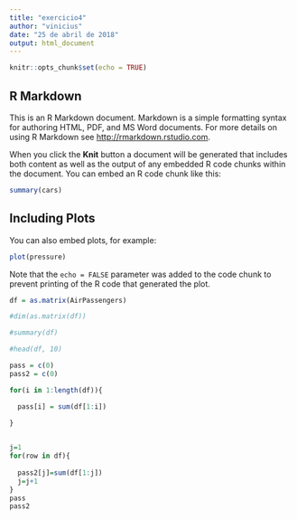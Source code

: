 ```yaml
---
title: "exercicio4"
author: "vinicius"
date: "25 de abril de 2018"
output: html_document
---
```


```r
knitr::opts_chunk$set(echo = TRUE)
```

## R Markdown

This is an R Markdown document. Markdown is a simple formatting syntax for authoring HTML, PDF, and MS Word documents. For more details on using R Markdown see <http://rmarkdown.rstudio.com>.

When you click the **Knit** button a document will be generated that includes both content as well as the output of any embedded R code chunks within the document. You can embed an R code chunk like this:

```r
summary(cars)
```

## Including Plots

You can also embed plots, for example:

```r
plot(pressure)
```

Note that the `echo = FALSE` parameter was added to the code chunk to prevent printing of the R code that generated the plot.

```r

df = as.matrix(AirPassengers)

#dim(as.matrix(df))

#summary(df)

#head(df, 10)

pass = c(0)
pass2 = c(0)

for(i in 1:length(df)){

  pass[i] = sum(df[1:i])
  
}


j=1
for(row in df){
  
  pass2[j]=sum(df[1:j])
  j=j+1
}
pass
pass2

```